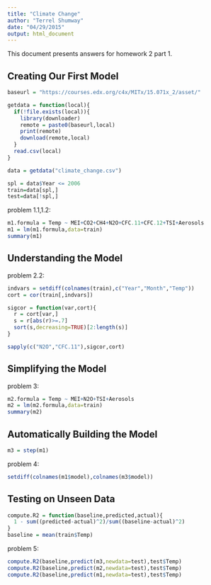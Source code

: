 ```yaml
---
title: "Climate Change"
author: "Terrel Shumway"
date: "04/29/2015"
output: html_document
---
```


This document presents answers for homework 2 part 1.

## Creating Our First Model
```r
baseurl = "https://courses.edx.org/c4x/MITx/15.071x_2/asset/"

getdata = function(local){
  if(!file.exists(local)){
    library(downloader)
    remote = paste0(baseurl,local)
    print(remote)
    download(remote,local)
  }
  read.csv(local)
}

data = getdata("climate_change.csv")

spl = data$Year <= 2006
train=data[spl,]
test=data[!spl,]
```

problem 1.1,1.2:
```r
m1.formula = Temp ~ MEI+CO2+CH4+N2O+CFC.11+CFC.12+TSI+Aerosols
m1 = lm(m1.formula,data=train)
summary(m1)
```

## Understanding the Model

problem 2.2:
```r
indvars = setdiff(colnames(train),c("Year","Month","Temp"))
cort = cor(train[,indvars])

sigcor = function(var,cort){
  r = cort[var,]
  s = r[abs(r)>=.7]
  sort(s,decreasing=TRUE)[2:length(s)]
}

sapply(c("N2O","CFC.11"),sigcor,cort)
```

## Simplifying the Model
problem 3:
```r
m2.formula = Temp ~ MEI+N2O+TSI+Aerosols
m2 = lm(m2.formula,data=train)
summary(m2)
```

## Automatically Building the Model
```r
m3 = step(m1)
```

problem 4:
```r
setdiff(colnames(m1$model),colnames(m3$model))
```

## Testing on Unseen Data
```r
compute.R2 = function(baseline,predicted,actual){
  1 - sum((predicted-actual)^2)/sum((baseline-actual)^2)
}
baseline = mean(train$Temp)
```

problem 5:
```r
compute.R2(baseline,predict(m3,newdata=test),test$Temp)
compute.R2(baseline,predict(m2,newdata=test),test$Temp)
compute.R2(baseline,predict(m1,newdata=test),test$Temp)
```

